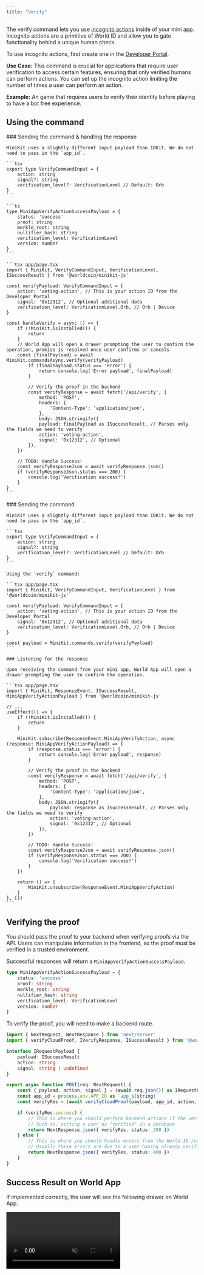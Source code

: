 ```yaml
---
title: "Verify"
---
```


The verify command lets you use [incognito actions](/world-id/id/cloud) inside of your mini app. Incognito actions are a primitive of World ID and allow you to gate functionality behind a unique human check.

To use incognito actions, first create one in the [Developer Portal](https://developer.worldcoin.org/).

**Use Case:** This command is crucial for applications that require user verification to access certain features,
ensuring that only verified humans can perform actions. You can set up the incognito action limiting the number of times a user can perform an action.

**Example:** An game that requires users to verify their identity before playing to have a bot free experience.


## Using the command

<Tabs>
  <Tab title="Async handlers">
    ### Sending the command & handling the response

    MiniKit uses a slightly different input payload than IDKit. We do not need to pass in the `app_id`.

    ```tsx
    export type VerifyCommandInput = {
    	action: string
    	signal?: string
    	verification_level?: VerificationLevel // Default: Orb
    }
    ```

    ```ts
    type MiniAppVerifyActionSuccessPayload = {
    	status: 'success'
    	proof: string
    	merkle_root: string
    	nullifier_hash: string
    	verification_level: VerificationLevel
    	version: number
    }
    ```

    ```tsx app/page.tsx
    import { MiniKit, VerifyCommandInput, VerificationLevel, ISuccessResult } from '@worldcoin/minikit-js'

    const verifyPayload: VerifyCommandInput = {
    	action: 'voting-action', // This is your action ID from the Developer Portal
    	signal: '0x12312', // Optional additional data
    	verification_level: VerificationLevel.Orb, // Orb | Device
    }

    const handleVerify = async () => {
    	if (!MiniKit.isInstalled()) {
    		return
    	}
    	// World App will open a drawer prompting the user to confirm the operation, promise is resolved once user confirms or cancels
    	const {finalPayload} = await MiniKit.commandsAsync.verify(verifyPayload)
    		if (finalPayload.status === 'error') {
    			return console.log('Error payload', finalPayload)
    		}

    		// Verify the proof in the backend
    		const verifyResponse = await fetch('/api/verify', {
    			method: 'POST',
    			headers: {
    				'Content-Type': 'application/json',
    			},
    			body: JSON.stringify({
    			payload: finalPayload as ISuccessResult, // Parses only the fields we need to verify
    			action: 'voting-action',
    			signal: '0x12312', // Optional
    		}),
    	})

    	// TODO: Handle Success!
    	const verifyResponseJson = await verifyResponse.json()
    	if (verifyResponseJson.status === 200) {
    		console.log('Verification success!')
    	}
    }
    ```
  </Tab>

  <Tab title="Event listeners">
    ### Sending the command

    MiniKit uses a slightly different input payload than IDKit. We do not need to pass in the `app_id`.

    ```tsx
    export type VerifyCommandInput = {
    	action: string
    	signal?: string
    	verification_level?: VerificationLevel // Default: Orb
    }
    ```

    Using the `verify` command:

    ```tsx app/page.tsx
    import { MiniKit, VerifyCommandInput, VerificationLevel } from '@worldcoin/minikit-js'

    const verifyPayload: VerifyCommandInput = {
    	action: 'voting-action', // This is your action ID from the Developer Portal
    	signal: '0x12312', // Optional additional data
    	verification_level: VerificationLevel.Orb, // Orb | Device
    }

    const payload = MiniKit.commands.verify(verifyPayload)
    ```

    ### Listening for the response

    Upon receiving the command from your mini app, World App will open a drawer prompting the user to confirm the operation.

    ```tsx app/page.tsx
    import { MiniKit, ResponseEvent, ISuccessResult, MiniAppVerifyActionPayload } from '@worldcoin/minikit-js'

    // ...
    useEffect(() => {
    	if (!MiniKit.isInstalled()) {
    		return
    	}

    	MiniKit.subscribe(ResponseEvent.MiniAppVerifyAction, async (response: MiniAppVerifyActionPayload) => {
    		if (response.status === 'error') {
    			return console.log('Error payload', response)
    		}

    		// Verify the proof in the backend
    		const verifyResponse = await fetch('/api/verify', {
    			method: 'POST',
    			headers: {
    				'Content-Type': 'application/json',
    			},
    			body: JSON.stringify({
    				payload: response as ISuccessResult, // Parses only the fields we need to verify
    				action: 'voting-action',
    				signal: '0x12312', // Optional
    			}),
    		})

    		// TODO: Handle Success!
    		const verifyResponseJson = await verifyResponse.json()
    		if (verifyResponseJson.status === 200) {
    			console.log('Verification success!')
    		}
    	})

    	return () => {
    		MiniKit.unsubscribe(ResponseEvent.MiniAppVerifyAction)
    	}
    }, [])
    ```
  </Tab>
</Tabs>

## Verifying the proof

<Warning>
	You should pass the proof to your backend when verifying proofs via the API. Users can manipulate information in the
	frontend, so the proof must be verified in a trusted environment.
</Warning>

Successful responses will return a `MiniAppVerifyActionSuccessPayload`.

```ts
type MiniAppVerifyActionSuccessPayload = {
	status: 'success'
	proof: string
	merkle_root: string
	nullifier_hash: string
	verification_level: VerificationLevel
	version: number
}
```

To verify the proof, you will need to make a backend route.

```ts app/api/verify/route.ts
import { NextRequest, NextResponse } from 'next/server'
import { verifyCloudProof, IVerifyResponse, ISuccessResult } from '@worldcoin/minikit-js'

interface IRequestPayload {
	payload: ISuccessResult
	action: string
	signal: string | undefined
}

export async function POST(req: NextRequest) {
	const { payload, action, signal } = (await req.json()) as IRequestPayload
	const app_id = process.env.APP_ID as `app_${string}`
	const verifyRes = (await verifyCloudProof(payload, app_id, action, signal)) as IVerifyResponse // Wrapper on this

	if (verifyRes.success) {
		// This is where you should perform backend actions if the verification succeeds
		// Such as, setting a user as "verified" in a database
		return NextResponse.json({ verifyRes, status: 200 })
	} else {
		// This is where you should handle errors from the World ID /verify endpoint.
		// Usually these errors are due to a user having already verified.
		return NextResponse.json({ verifyRes, status: 400 })
	}
}
```
## Success Result on World App

If implemented correctly, the user will see the following drawer on World App.

<div className='grid justify-items-center text-center'>
    <video className="m-auto" width="300" autoPlay muted loop playsInline>
        <source src="/images/docs/mini-apps/commands/verify-command.mp4" type="video/mp4" />
        Your browser does not support the video tag.
    </video>
</div>
